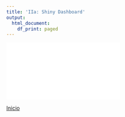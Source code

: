 ```yaml
---
title: 'IIa: Shiny Dashboard'
output:
  html_document:
    df_print: paged
---
```


<object data="Slides/IIa.pdf" width="750px" height="750px">
    <embed src="Slides/IIa.pdf">
    </embed>
</object>


[Inicio](index.html)

